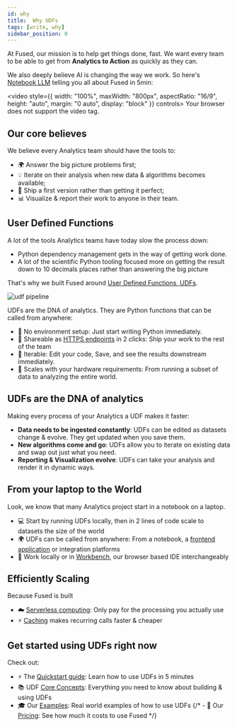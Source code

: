```yaml
---
id: why
title:  Why UDFs
tags: [write, why]
sidebar_position: 0
---
```


At Fused, our mission is to help get things done, fast. We want every team to be able to get from **Analytics to Action** as quickly as they can. 


We also deeply believe AI is changing the way we work. So here's [Notebook LLM](https://notebooklm.google/) telling you all about Fused in 5min:

<video 
    style={{
        width: "100%",
        maxWidth: "800px", 
        aspectRatio: "16/9",
        height: "auto",
        margin: "0 auto",
        display: "block"
    }}
    controls>
    <source src="https://fused-magic.s3.us-west-2.amazonaws.com/workbench-walkthrough-videos/docs_rewrite/tutorials/Fused_In_a_nutshell_notebookllm_compressed.mp4" type="video/mp4" />
    Your browser does not support the video tag.
</video>

## Our core believes

We believe every Analytics team should have the tools to:
- 🌍 Answer the big picture problems first;
- 💡 Iterate on their analysis when new data & algorithms becomes available;
- 🏃 Ship a first version rather than getting it perfect;
- 📊 Visualize & report their work to anyone in their team.

## User Defined Functions

A lot of the tools Analytics teams have today slow the process down:
- Python dependency management gets in the way of getting work done.
- A lot of the scientific Python tooling focused more on getting the result down to 10 decimals places rather than answering the big picture

That's why we built Fused around [User Defined Functions, UDFs](/core-concepts/write/). 

![udf pipeline](./images/udf_pipeline.jpeg)

UDFs are the DNA of analytics. They are Python functions that can be called from anywhere:
- 🐍 No environment setup: Just start writing Python immediately.
- 🔗 Shareable as [HTTPS endpoints](/core-concepts/run-udfs/run-small-udfs/) in 2 clicks: Ship your work to the rest of the team
- 🔄 Iterable: Edit your code, Save, and see the results downstream immediately.
- 🚀 Scales with your hardware requirements: From running a subset of data to analyzing the entire world.

## UDFs are the DNA of analytics

Making every process of your Analytics a UDF makes it faster:

- **Data needs to be ingested constantly**: UDFs can be edited as datasets change & evolve. They get updated when you save them. 
- **New algorithms come and go**: UDFs allow you to iterate on existing data and swap out just what you need.
- **Reporting & Visualization evolve**: UDFs can take your analysis and render it in dynamic ways.

## From your laptop to the World

Look, we know that many Analytics project start in a notebook on a laptop. 

- 💻 Start by running UDFs locally, then in 2 lines of code scale to datasets the size of the world
- 🌍 UDFs can be called from anywhere: From a notebook, a [frontend application](/tutorials/Geospatial%20with%20Fused/other-integrations/#deckgl) or integration platforms
- 🔀 Work locally or in [Workbench](/workbench/), our browser based IDE interchangeably  


## Efficiently Scaling

Because Fused is built 
- ☁️ [Serverless computing](/core-concepts/run-udfs/): Only pay for the processing you actually use
- ⚡️ [Caching](/core-concepts/cache/) makes recurring calls faster & cheaper

## Get started using UDFs right now

Check out:
- ⚡️ The [Quickstart guide](/quickstart): Learn how to use UDFs in 5 minutes
- 📚 UDF [Core Concepts](/core-concepts/): Everything you need to know about building & using UDFs
- 🎓 Our [Examples](/tutorials/Geospatial%20with%20Fused/geospatial-use-cases/): Real world examples of how to use UDFs
{/* - 🚀 Our [Pricing](https://fused.ai/pricing): See how much it costs to use Fused */}